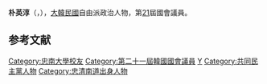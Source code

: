 {{BLP unsourced|time=2020-10-08T07:59:36+00:00}}
{{Infobox politician
| name = 朴英淳<br>{{lang|ko|박영순}}
| image = 
| caption = 
| birth_date = {{Birth date and age|1964|12|7}}
| birth_place = {{KOR}}[[忠清南道|忠清南道]][[扶餘郡|扶餘郡]]
| residence = {{KOR}}[[大田廣域市|大田廣域市]]
| nationality = {{ROK}}
| party = {{MPK}}
| other_names = 
| alma_mater = [[忠南大學|忠南大學]]
| office = {{flagicon|South Korea}} 第21屆[[韓國國會|韓國國會]]議員
| term_start = 2020年5月30日
| term_end = 
| constituency = [[大田廣域市|大田]][[大德區|大德區]]
| predecessor = {{tsl|ko|정용기 (1962년)|鄭容起}}
| successor = 
}}

'''朴英淳'''（{{kor|박영순|朴英淳|Park Young-soon}}，{{bd|1964年|12月7日}}），[[大韓民國|大韓民國]]自由派政治人物，第[[第21屆大韓民國國會議員名單|21]]屆國會議員。

== 参考文献 ==
<references />

{{DEFAULTSORT:Park Young-soon}}
[[Category:忠南大學校友|Category:忠南大學校友]]
[[Category:第二十一屆韓國國會議員|Category:第二十一屆韓國國會議員]]
[[Category:朴姓|Y]]
[[Category:共同民主黨人物|Category:共同民主黨人物]]
[[Category:忠清南道出身人物|Category:忠清南道出身人物]]